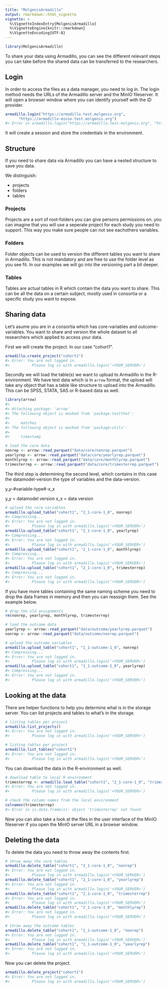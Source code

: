 ```yaml
---
title: "MolgenisArmadillo"
output: rmarkdown::html_vignette
vignette: >
  %\VignetteIndexEntry{MolgenisArmadillo}
  %\VignetteEngine{knitr::rmarkdown}
  %\VignetteEncoding{UTF-8}
---
```





```r
library(MolgenisArmadillo)
```

To share your data using Armadillo, you can see the different relevant steps you can take before the shared data can be transferred to the researchers.

## Login
In order to access the files as a data manager, you need to log in. The login method needs the URLs of the Armadillo server and the MinIO fileserver. It will open a browser window where you can identify yourself with the ID provider.


```r
armadillo.login("https://armadillo.test.molgenis.org",
      "https://armadillo-minio.test.molgenis.org")
#> Error in armadillo.login("https://armadillo.test.molgenis.org", "https://armadillo-minio.test.molgenis.org"): unused argument ("https://armadillo-minio.test.molgenis.org")
```

It will create a session and store the credentials in the environment.

## Structure
If you need to share data via Armadillo you can have a nested structure to save you data.

We distinguish:

- projects
- folders
- tables

### Projects
Projects are a sort of root-folders you can give persons permissions on. you can imagine that you will use a seperate project for each study you need to support. This way you make sure people can not see eachothers variables.

### Folders
Folder objects can be used to version the different tables you want to share in Armadillo. This is not mandatory and are free to use the folder level as you see fit. In our examples we will go into the versioning part a bit deeper.

### Tables 
Tables are actual tables in R which contain the data you want to share. This can be all the data on a certain subject, mostly used in consortia or a specific study you want to expose.

## Sharing data
Let's asume you are in a consortia which has core-variables and outcome-variables. You want to share and version the whole dataset to all researchers which applied to access your data.

First we will create the project. In our case "cohort1".


```r
armadillo.create_project("cohort1")
#> Error: You are not logged in.
#>          Please log in with armadillo.login('<YOUR_SERVER>')
```

Secondly we will load the table(s) we want to upload to Armadillo in the R-environment. We have test data which is in `arrow` format, the upload will take any object that has a table like structure to upload into the Armadillo. This can be SPSS, STATA, SAS or R-based data as well.


```r
library(arrow)
#> 
#> Attaching package: 'arrow'
#> The following object is masked from 'package:testthat':
#> 
#>     matches
#> The following object is masked from 'package:utils':
#> 
#>     timestamp

# load the core data
nonrep <- arrow::read_parquet("data/core/nonrep.parquet")
yearlyrep <- arrow::read_parquet("data/core/yearlyrep.parquet")
monthlyrep <- arrow::read_parquet("data/core/monthlyrep.parquet")
trimesterrep <- arrow::read_parquet("data/core/trimesterrep.parquet")
```

The third step is determining the second level, which contains in this case the datamodel-version the type of variables and the data-version.

y_y-#variable-type#-x_x

y_y = datamodel version
x_x = data version


```r
# upload the core variables
armadillo.upload_table("cohort1", "2_1-core-1_0", nonrep)
#> Compressing...
#> Error: You are not logged in.
#>          Please log in with armadillo.login('<YOUR_SERVER>')
armadillo.upload_table("cohort1", "2_1-core-1_0", yearlyrep)
#> Compressing...
#> Error: You are not logged in.
#>          Please log in with armadillo.login('<YOUR_SERVER>')
armadillo.upload_table("cohort1", "2_1-core-1_0", monthlyrep)
#> Compressing...
#> Error: You are not logged in.
#>          Please log in with armadillo.login('<YOUR_SERVER>')
armadillo.upload_table("cohort1", "2_1-core-1_0", trimesterrep)
#> Compressing...
#> Error: You are not logged in.
#>          Please log in with armadillo.login('<YOUR_SERVER>')
```

If you have more tables containing the same naming scheme you need to drop the
data frames in memory and then you can reassign them. See the example below.


```r
# drop the old assignments
rm(nonrep, yearlyrep, monthlyrep, trimesterrep)

# load the outcome data
yearlyrep <- arrow::read_parquet("data/outcome/yearlyrep.parquet")
nonrep <- arrow::read_parquet("data/outcome/nonrep.parquet")

# upload the outcome variables
armadillo.upload_table("cohort1", "1_1-outcome-1_0", nonrep)
#> Compressing...
#> Error: You are not logged in.
#>          Please log in with armadillo.login('<YOUR_SERVER>')
armadillo.upload_table("cohort1", "1_1-outcome-1_0", yearlyrep)
#> Compressing...
#> Error: You are not logged in.
#>          Please log in with armadillo.login('<YOUR_SERVER>')
```

## Looking at the data
There are helper functions to help you determine what is in the storage server. You can list projects and tables to what's in the storage.


```r
# listing tables per project
armadillo.list_projects()
#> Error: You are not logged in.
#>          Please log in with armadillo.login('<YOUR_SERVER>')
```


```r
# listing tables per project
armadillo.list_tables("cohort1")
#> Error: You are not logged in.
#>          Please log in with armadillo.login('<YOUR_SERVER>')
```

You can download the data in the R-environment as well.


```r
# download table to local R environment
trimesterrep <- armadillo.load_table("cohort1", "2_1-core-1_0", "trimesterrep")
#> Error: You are not logged in.
#>          Please log in with armadillo.login('<YOUR_SERVER>')

# check the column names from the local environment
colnames(trimesterrep)
#> Error in is.data.frame(x): object 'trimesterrep' not found
```

Now you can also take a look at the files in the user interface of the MinIO
fileserver if you open the MinIO server URL in a browser window.

## Deleting the data
To delete the data you need to throw away the contents first.


```r
# throw away the core tables
armadillo.delete_table("cohort1", "2_1-core-1_0", "nonrep")
#> Error: You are not logged in.
#>          Please log in with armadillo.login('<YOUR_SERVER>')
armadillo.delete_table("cohort1", "2_1-core-1_0", "yearlyrep")
#> Error: You are not logged in.
#>          Please log in with armadillo.login('<YOUR_SERVER>')
armadillo.delete_table("cohort1", "2_1-core-1_0", "trimesterrep")
#> Error: You are not logged in.
#>          Please log in with armadillo.login('<YOUR_SERVER>')
armadillo.delete_table("cohort1", "2_1-core-1_0", "monthlyrep")
#> Error: You are not logged in.
#>          Please log in with armadillo.login('<YOUR_SERVER>')

# throw away the outcome tables
armadillo.delete_table("cohort1", "1_1-outcome-1_0", "nonrep")
#> Error: You are not logged in.
#>          Please log in with armadillo.login('<YOUR_SERVER>')
armadillo.delete_table("cohort1", "1_1-outcome-1_0", "yearlyrep")
#> Error: You are not logged in.
#>          Please log in with armadillo.login('<YOUR_SERVER>')
```
Now you can delete the project.

```r
armadillo.delete_project("cohort1")
#> Error: You are not logged in.
#>          Please log in with armadillo.login('<YOUR_SERVER>')
```
